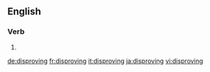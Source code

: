 ==English==

===Verb===
{{head|en|present participle}}

# {{present participle of|disprove|lang=en|nocat=1}}

[[de:disproving]]
[[fr:disproving]]
[[it:disproving]]
[[ja:disproving]]
[[vi:disproving]]